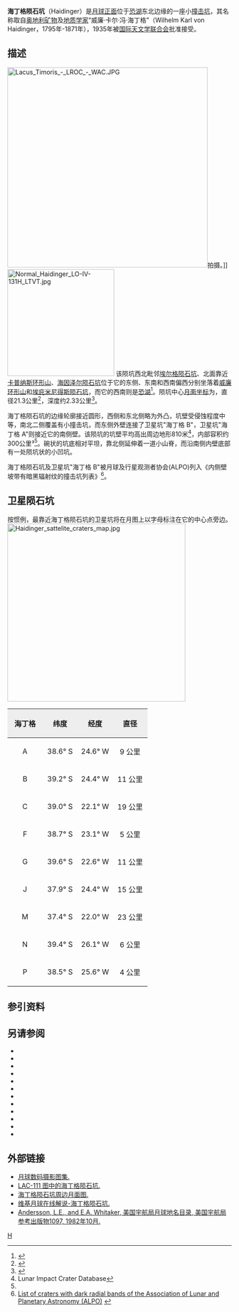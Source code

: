 {{lunar crater data|
 image=Haidinger crater 4136 h2.jpg|240px|
 caption=月球轨道器4号拍摄的图像|
 latitude=39.18|
 N_or_S=S|
 longitude=25.14|
 E_or_W=W|
 diameter=21.3公里|
 depth=2.33公里|
 colong=25|
 eponym=威廉·卡尔·冯·海丁格}}
'''海丁格陨石坑'''（Haidinger）是[[月球正面|月球正面]]位于[[恐湖|恐湖]]东北边缘的一座小[[撞击坑|撞击坑]]，其名称取自[[奥地利|奥地利]][[矿物|矿物]]及[[地质学家|地质学家]]“威廉·卡尔·冯·海丁格”（Wilhelm Karl von Haidinger，1795年-1871年），1935年被[[国际天文学联合会|国际天文学联合会]]批准接受。

==描述==
[[Image:Lacus_Timoris_-_LROC_-_WAC.JPG|450px]]拍摄。]]
[[Image:Normal_Haidinger_LO-IV-131H_LTVT.jpg|240px]]
该陨坑西北毗邻[[埃尔格陨石坑|埃尔格陨石坑]]、北面靠近[[卡普纳斯环形山|卡普纳斯环形山]]、[[海因泽尔陨石坑|海因泽尔陨石坑]]位于它的东侧、东南和西南偏西分别坐落着[[威廉环形山|威廉环形山]]和[[埃庇米尼得斯陨石坑|埃庇米尼得斯陨石坑]]，而它的西南则是[[恐湖|恐湖]]<ref>{{Cite web |url=http://planetarynames.wr.usgs.gov/images/Lunar/lac_111_wac.pdf |title=Crater Haidinger on LAC-111 map. |access-date=2016-10-02 |archive-date=2020-10-01 |archive-url=https://web.archive.org/web/20201001075538/https://planetarynames.wr.usgs.gov/images/Lunar/lac_111_wac.pdf |dead-url=no }}</ref>。陨坑中心[[月面坐标|月面坐标]]为{{Coord|39.18|S|25.14|E|globe:Moon|nogoogle=1|noosm=1}}，直径21.3公里<ref name="IAU">{{Cite web |url=http://planetarynames.wr.usgs.gov/Feature/2315 |title=Directory of the International Astronomical Union |access-date=2016-10-02 |archive-date=2019-08-15 |archive-url=https://web.archive.org/web/20190815054151/https://planetarynames.wr.usgs.gov/Feature/2315 |dead-url=no }}</ref>，深度约2.33公里<ref>{{Cite web |url=http://fisherka.csolutionshosting.net/astronote/plan/craterdepth/html/CraterDepthFeatureNameWestfall.html |title=John E. Westfall's Atlas of the Lunar Terminator, Cambridge Univ. Press (2000) |access-date=2016-10-02 |archive-date=2014-12-18 |archive-url=https://archive.today/20141218234310/http://fisherka.csolutionshosting.net/astronote/plan/craterdepth/html/CraterDepthFeatureNameWestfall.html |dead-url=no }}</ref>。

海丁格陨石坑的边缘轮廓接近圆形，西侧和东北侧略为外凸，坑壁受侵蚀程度中等，南北二侧覆盖有小撞击坑，而东侧外壁连接了卫星坑"海丁格 B"，卫星坑"海丁格 A"则接近它的南侧壁。该陨坑的坑壁平均高出周边地形810米<ref name=LICD>Lunar Impact Crater Database</ref>，内部容积约300公里³<ref name="LICD"/>。碗状的坑底相对平坦，靠北侧延伸着一道小山脊，而沿南侧内壁底部有一处陨坑状的小凹坑。

海丁格陨石坑及卫星坑"海丁格 B"被月球及行星观测者协会(ALPO)列入《内侧壁坡带有暗黑辐射纹的撞击坑列表》<ref>[http://www.zone-vx.com/alpo-bcp-longlist.pdf List of craters with dark radial bands of the Association of Lunar and Planetary Astronomy (ALPO)] {{webarchive|url=https://web.archive.org/web/20131203025135/http://www.zone-vx.com/alpo-bcp-longlist.pdf |date=2013-12-03 }}</ref>。

==卫星陨石坑==
按惯例，最靠近海丁格陨石坑的卫星坑将在月图上以字母标注在它的中心点旁边。
[[Image:Haidinger_sattelite_craters_map.jpg|400px]]

{| class="wikitable"
!width="25%" style="background:#eeeeee;" |海丁格 
!width="25%" style="background:#eeeeee;" |纬度
!width="25%" style="background:#eeeeee;" |经度
!width="25%" style="background:#eeeeee;" |直径
|-
|align="center"|A
|align="center"|38.6° S
|align="center"|24.6° W
|align="center"|9 公里
|-
|align="center"|B
|align="center"|39.2° S
|align="center"|24.4° W
|align="center"|11 公里
|-
|align="center"|C
|align="center"|39.0° S
|align="center"|22.1° W
|align="center"|19 公里
|-
|align="center"|F
|align="center"|38.7° S
|align="center"|23.1° W
|align="center"|5 公里
|-
|align="center"|G
|align="center"|39.6° S
|align="center"|22.6° W
|align="center"|11 公里
|-
|align="center"|J
|align="center"|37.9° S
|align="center"|24.4° W
|align="center"|15 公里
|-
|align="center"|M
|align="center"|37.4° S
|align="center"|22.0° W
|align="center"|23 公里
|-
|align="center"|N
|align="center"|39.4° S
|align="center"|26.1° W
|align="center"|6 公里
|-
|align="center"|P
|align="center"|38.5° S
|align="center"|25.6° W
|align="center"|4 公里
|}{{clear}}
==参引资料==
{{Reflist}}

==另请参阅==
{{refbegin}}
* {{cite book
  | last1 = Andersson
  | first1 = L. E.
  | last2 = Whitaker
  | first2 = E. A.
  | authorlink2 = Ewen Whitaker
  | date = 1982
  | title = [[NASA|NASA]] Catalogue of Lunar Nomenclature
  | publisher = NASA RP-1097
  | ref = harv
  }}
* {{cite web
  | last = Blue
  | first = Jennifer
  | date = July 25, 2007
  | title = Gazetteer of Planetary Nomenclature
  | publisher = [[United_States_Geological_Survey|USGS]]
  | url = http://planetarynames.wr.usgs.gov/
  | accessdate = 2007-08-05
  | ref = harv
  | archive-date = 2020-05-30
  | archive-url = https://web.archive.org/web/20200530083649/https://planetarynames.wr.usgs.gov/
  | dead-url = no
  }}
* {{cite book
  | last1 = Bussey
  | first1 = B.
  | authorlink1 = Ben Bussey
  | last2 = Spudis
  | first2 = P.
  | authorlink2 = Paul Spudis
  | date = 2004
  | title = The Clementine Atlas of the Moon
  | publisher = Cambridge University Press
  | location = New York
  | isbn = 978-0-521-81528-4
  | ref = harv
  }}
* {{cite book
  | last1 = Cocks
  | first1 = Elijah E.
  | last2 = Cocks
  | first2 = Josiah C.
  | date = 1995
  | title = Who's Who on the Moon: A Biographical Dictionary of Lunar Nomenclature
  | url = https://archive.org/details/isbn_9780936389271
  | publisher = Tudor Publishers
  | isbn = 978-0-936389-27-1
  | ref = harv
  }}
* {{cite web
  | last = McDowell
  | first = Jonathan
  | date = July 15, 2007
  | url = http://host.planet4589.org/astro/lunar/
  | title = Lunar Nomenclature
  | publisher = Jonathan's Space Report
  | accessdate = 2007-10-24
  | ref = harv
  | archive-date = 2012-05-26
  | archive-url = https://www.webcitation.org/67wcYNfK3?url=http://host.planet4589.org/astro/lunar/
  | dead-url = no
  }}
* {{cite journal| last1 = Menzel| first1 = D. H.| last2 = Minnaert| first2 = M.| last3 = Levin| first3 = B.| last4 = Dollfus| first4 = A.| last5 = Bell| first5 = B.| title = Report on Lunar Nomenclature by the Working Group of Commission 17 of the IAU| doi = 10.1007/BF00171763| journal = Space Science Reviews| volume = 12| issue = 2| pages = 136–186| date = 1971| bibcode = 1971SSRv...12..136M| ref = harv}}
* {{cite book
  | first = Patrick
  | last = Moore
  | authorlink = Patrick Moore
  | date = 2001
  | title = On the Moon
  | url = https://archive.org/details/patrickmooreonmo00patr
  | publisher = Sterling Publishing Co.
  | isbn = 978-0-304-35469-6
  | ref = harv
  }}
* {{cite book
  | first = Fred W.
  | last = Price
  | date = 1988
  | title = The Moon Observer's Handbook
  | publisher = Cambridge University Press
  | isbn = 978-0-521-33500-3
  | ref = harv
  }}
* {{cite book
  | last = Rükl
  | first = Antonín
  | authorlink = Antonín Rükl
  | date = 1990
  | title = Atlas of the Moon
  | publisher = Kalmbach Books
  | isbn = 978-0-913135-17-4
  | ref = harv
  }}
* {{cite book
  | last = Webb
  | first = Rev. T. W.
  | authorlink = Thomas William Webb
  | date = 1962
  | title = Celestial Objects for Common Telescopes
  | url = https://archive.org/details/celestialobjects00webb
  | edition = 6th revised
  | publisher = Dover
  | isbn = 978-0-486-20917-3
  | ref = harv
  }}
* {{cite book
  | first = Ewen A.
  | last = Whitaker
  | authorlink = Ewen Whitaker
  | date = 1999
  | title = Mapping and Naming the Moon
  | publisher = Cambridge University Press
  | isbn = 978-0-521-62248-6
  | ref = harv
  }}
* {{cite book
  | first = Peter T.
  | last = Wlasuk
  | date = 2000
  | title = Observing the Moon
  | publisher = Springer
  | isbn = 978-1-85233-193-1
  | ref = harv
 }}
{{refend}}

==外部链接==
*[http://www.lpi.usra.edu/resources/lunar_orbiter/bin/srch_nam.shtml?Haidinger%7C0 月球数码摄影图集.] {{Wayback|url=http://www.lpi.usra.edu/resources/lunar_orbiter/bin/srch_nam.shtml?Haidinger%7C0 |date=20201127012544 }}
*[http://www.lpi.usra.edu/resources/mapcatalog/LAC/lac111/ LAC-111 图中的海丁格陨石坑.] {{Wayback|url=http://www.lpi.usra.edu/resources/mapcatalog/LAC/lac111/ |date=20160807201829 }}
*[http://www.lpi.usra.edu/resources/mapcatalog/usgs/I824/ 海丁格陨石坑周边月面图.] {{Wayback|url=http://www.lpi.usra.edu/resources/mapcatalog/usgs/I824/ |date=20160807164056 }}
*[http://the-moon.wikispaces.com/Haidinger 维基月球在线解说-海丁格陨石坑.] {{Wayback|url=http://the-moon.wikispaces.com/Haidinger |date=20180530160541 }}
*[http://planet4589.org/astro/lunar/RP-1097.pdf Andersson, L.E., and E.A. Whitaker, 美国宇航局月球地名目录, 美国宇航局参考出版物1097, 1982年10月.] {{Wayback|url=http://planet4589.org/astro/lunar/RP-1097.pdf |date=20141006125838 }}

[[Category:月球环形山|H]]
{{月球環形山 (G-K)}}